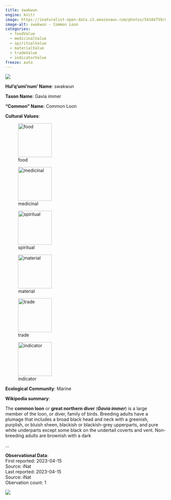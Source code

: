 ```yaml
---
title: swakwun
engine: knitr
image: https://inaturalist-open-data.s3.amazonaws.com/photos/54184759/medium.jpg
image-alt: swakwun - Common Loon
categories:
  - foodValue
  - medicinalValue
  - spiritualValue
  - materialValue
  - tradeValue
  - indicatorValue
freeze: auto
---
```

![](https://inaturalist-open-data.s3.amazonaws.com/photos/54184759/medium.jpg){fig-alt="swakwun - Common Loon"}

**Hul'q'umi'num' Name**: swakwun



**Taxon Name**: Gavia immer

**"Common" Name**: Common Loon

**Cultural Values**:  

::: {layout-nrow=1 style="width:60%"}
![food](/files/food.svg){width=106px}

![medicinal](/files/medicinal.svg){width=106px}

![spiritual](/files/spiritual.svg){width=106px}

![material](/files/material.svg){width=106px}

![trade](/files/trade.svg){width=106px}

![indicator](/files/indicator.svg){width=106px}
:::

**Ecological Community**: Marine

**Wikipedia summary**:  
<p class="mw-empty-elt">

</p>

<p>The <b>common loon</b> or <b>great northern diver</b> (<i><b>Gavia immer</b></i>) is a large member of the loon, or diver, family of birds. Breeding adults have a plumage that includes a broad black head and neck with a greenish, purplish, or bluish sheen, blackish or blackish-grey upperparts, and pure white underparts except some black on the undertail coverts and vent. Non-breeding adults are brownish with a dark</p>...

**Observational Data**:   
First reported: 2023-04-15  
Source: iNat  
Last reported: 2023-04-15  
Source: iNat  
Obervation count: 1

![](community_dist.png)
